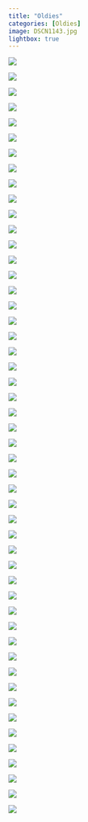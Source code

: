 ```yaml
---
title: "Oldies"
categories: [Oldies]
image: DSCN1143.jpg
lightbox: true
---
```


![](images/DSCN1050.JPG){group="Oldies"}

::: {layout="[1,1]"}
![](images/DSCN0857.JPG){group="Oldies"}

![](images/DSCN0532.JPG){group="Oldies"}

![](images/DSCN0248.JPG){group="Oldies"}

![](images/DSCN0250.JPG){group="Oldies"}

![](images/DSCN0258.JPG){group="Oldies"}

![](images/DSCN0688.JPG){group="Oldies"}

![](images/DSCN0576.JPG){group="Oldies"}

![](images/DSCN0580.JPG){group="Oldies"}

![](images/DSCN0427.JPG){group="Oldies"}

![](images/DSCN0991.JPG){group="Oldies"}

![](images/DSCN0832.JPG){group="Oldies"}

![](images/DSCN1077.JPG){group="Oldies"}

![](images/DSCN1087.JPG){group="Oldies"}

![](images/DSCN0011.JPG){group="Oldies"}

![](images/DSCN0674.JPG){group="Oldies"}

![](images/DSCN0712.JPG){group="Oldies"}

![](images/DSCN0718.JPG){group="Oldies"}

![](images/DSCN0296.JPG){group="Oldies"}

![](images/DSCN0350.JPG){group="Oldies"}

![](images/DSCN0225.JPG){group="Oldies"}

![](images/DSCN0215.JPG){group="Oldies"}

![](images/DSCN0399.JPG){group="Oldies"}

![](images/DSCN1009.JPG){group="Oldies"}

![](images/DSCN1275.JPG){group="Oldies"}

![](images/DSCN1218.JPG){group="Oldies"}

![](images/DSCN1192.JPG){group="Oldies"}

![](images/DSCN1143.JPG){group="Oldies"}

![](images/DSCN1076.JPG){group="Oldies"}

![](images/DSCN0940.JPG){group="Oldies"}

![](images/DSCN0919.JPG){group="Oldies"}

![](images/DSCN0787.JPG){group="Oldies"}

![](images/DSCN0749.JPG){group="Oldies"}

![](images/DSCN0893.JPG){group="Oldies"}

![](images/RSCN0818.JPG){group="Oldies"}

![](images/DSCN1160.JPG){group="Oldies"}

![](images/DSCN0092.JPG){group="Oldies"}

![](images/DSCN0271.JPG){group="Oldies"}

![](images/DSCN0591.JPG){group="Oldies"}

![](images/DSCN0597.JPG){group="Oldies"}

![](images/DSCN0740.JPG){group="Oldies"}

![](images/DSCN0742.JPG){group="Oldies"}

![](images/DSCN1088.JPG){group="Oldies"}

![](images/DSCN1134.JPG){group="Oldies"}

![](images/DSCN1149.JPG){group="Oldies"}

![](images/DSCN1044.JPG){group="Oldies"}

![](images/DSCN0643.JPG){group="Oldies"}

![](images/DSCN0898.JPG){group="Oldies"}

![](images/DSCN1331.JPG){group="Oldies"}
:::

![](images/DSCN0272.JPG){group="Oldies"}
